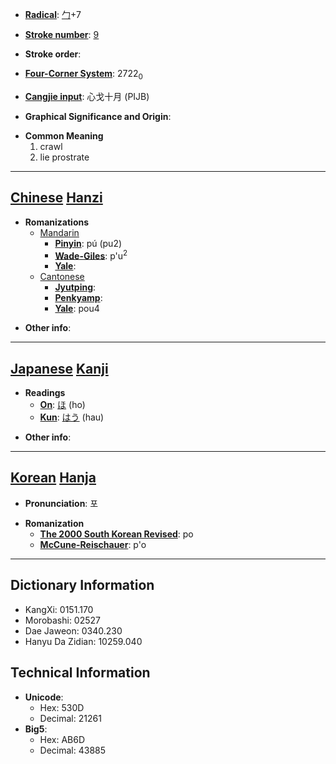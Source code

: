 * '''[[Wiktionary:Chinese radical index| Radical]]''': [[Wiktionary:Chinese radical index 勹|勹]]+7

* '''[[Wiktionary:Chinese total strokes index|Stroke number]]''': [[Wiktionary:Chinese total strokes index 9|9]]

* '''Stroke order''': 

* '''[[Wiktionary:Chinese four corner index|Four-Corner System]]''': 2722<sub>0</sub>

* '''[[Wiktionary:Chinese Cangjie index|Cangjie input]]''': 心戈十月 (PIJB)

* '''Graphical Significance and Origin''': 

* '''Common Meaning'''
*#crawl
*# lie prostrate


----

== [[Chinese]] [[Hanzi]] ==

* '''Romanizations'''
** [[Mandarin]]
*** '''[[Pinyin]]''': pú (pu2)
*** '''[[Wade-Giles]]''': p'u<sup>2</sup>
*** '''[[Yale]]''': 
**[[Cantonese]]
***'''[[Jyutping]]''':
***'''[[Penkyamp]]''': 
***'''[[Yale]]''': pou4

* '''Other info''': 

----

== [[Japanese]] [[Kanji]] ==

* '''Readings'''
** '''[[On]]''': [[ほ]] (ho)
** '''[[Kun]]''': [[はう]] (hau)

* '''Other info''':  

----

== [[Korean]] [[Hanja]] ==

* '''Pronunciation''': 포

* '''Romanization'''
** '''[[The 2000 South Korean Revised Romanization|The 2000 South Korean Revised]]''': po
** '''[[McCune-Reischauer]]''': p'o

----

== Dictionary Information ==

* KangXi: 0151.170
* Morobashi: 02527
* Dae Jaweon: 0340.230
* Hanyu Da Zidian: 10259.040

== Technical Information ==

* '''Unicode''':
** Hex: 530D
** Decimal: 21261
* '''Big5''':
** Hex: AB6D
** Decimal: 43885